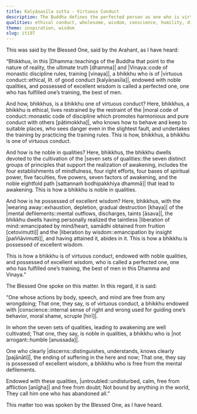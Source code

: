 ```yaml
---
title: Kalyāṇasīla sutta - Virtuous Conduct
description: The Buddha defines the perfected person as one who is virtuous in conduct, devoted to the cultivation of the seven sets of qualities that lead to awakening, and possessing wisdom of the ending of suffering—complete in training and free from the mental defilements.
qualities: ethical conduct, wholesome, wisdom, conscience, humility, discernment
theme: inspiration, wisdom
slug: iti97
---
```


This was said by the Blessed One, said by the Arahant, as I have heard:

“Bhikkhus, in this |Dhamma::teachings of the Buddha that point to the nature of reality, the ultimate truth [dhamma]| and |Vinaya::code of monastic discipline rules, training [vinaya]|, a bhikkhu who is of |virtuous conduct::ethical, lit. of good conduct [kalyāṇasīla]|, endowed with noble qualities, and possessed of excellent wisdom is called a perfected one, one who has fulfilled one’s training, the best of men.

And how, bhikkhus, is a bhikkhu one of virtuous conduct? Here, bhikkhus, a bhikkhu is ethical, lives restrained by the restraint of the |moral code of conduct::monastic code of discipline which promotes harmonious and pure conduct with others [pātimokkha]|, who knows how to behave and keep to suitable places, who sees danger even in the slightest fault, and undertakes the training by practicing the training rules. This is how, bhikkhus, a bhikkhu is one of virtuous conduct.

And how is he noble in qualities? Here, bhikkhus, the bhikkhu dwells devoted to the cultivation of the |seven sets of qualities::the seven distinct groups of principles that support the realization of awakening, includes the four establishments of mindfulness, four right efforts, four bases of spiritual power, five faculties, five powers, seven factors of awakening, and the noble eightfold path [sattannaṁ bodhipakkhiya dhammā]| that lead to awakening. This is how a bhikkhu is noble in qualities.

And how is he possessed of excellent wisdom? Here, bhikkhus, with the |wearing away::exhaustion, depletion, gradual destruction [khaya]| of the |mental defilements::mental outflows, discharges, taints [āsava]|, the bhikkhu dwells having personally realized the taintless |liberation of mind::emancipated by mind/heart, samādhi obtained from fruition [cetovimutti]| and the |liberation by wisdom::emancipation by insight [paññāvimutti]|, and having attained it, abides in it. This is how a bhikkhu is possessed of excellent wisdom.

This is how a bhikkhu is of virtuous conduct, endowed with noble qualities, and possessed of excellent wisdom, who is called a perfected one, one who has fulfilled one’s training, the best of men in this Dhamma and Vinaya.”

The Blessed One spoke on this matter. In this regard, it is said:

“One whose actions by body, speech,
and mind are free from any wrongdoing;
That one, they say, is of virtuous conduct,
a bhikkhu endowed with |conscience::internal sense of right and wrong used for guiding one’s behavior, moral shame, scruple [hirī]|.

In whom the seven sets of qualities,
leading to awakening are well cultivated;
That one, they say, is noble in qualities,
a bhikkhu who is |not arrogant::humble [anussada]|.

One who clearly |discerns::distinguishes, understands, knows clearly [pajānāti]|,
the ending of suffering in the here and now;
That one, they say is possessed of excellent wisdom,
a bhikkhu who is free from the mental defilements.

Endowed with these qualities,
|untroubled::undisturbed, calm, free from affliction [anīgha]| and free from doubt;
Not bound by anything in the world,
They call him one who has abandoned all.”

This matter too was spoken by the Blessed One, as I have heard.
